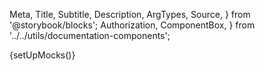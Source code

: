   Meta,
  Title,
  Subtitle,
  Description,
  ArgTypes,
  Source,
} from '@storybook/blocks';
  Authorization,
  ComponentBox,
} from '../../utils/documentation-components';

{setUpMocks()}

<Meta
  title="Merchant Tools/Payouts List"
  Components="justifi-payouts-list"
  of={JustifiPayoutsList}
/>

<Title />

Component to render a formated list of payouts for the requested account.

# Index

- [Props, events and methods](#props-events-and-methods)
  - [Events usage](#events-usage)
- [Example usage](#example-usage)

# Props, events and methods

---

<ArgTypes exclude={['theme']} />

<Authorization
  actions={['read', 'write']}
  entity="account"
  identification="account_id"
/>

## Events usage

All table components emit an event when a row is clicked with the necessary information to call the appropriate `Details` component for that entity.

<Source dark language="html" code={codeExampleEventHandling} />

# Example Usage

<ComponentBox>
  <justifi-payouts-list account-id="123" auth-token="123abc" />
</ComponentBox>

---

<Source dark language="html" code={codeExampleFull} />
